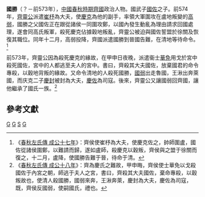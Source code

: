 {{模板:Infobox 先秦人物
|名稱= 國勝
|姓=[[姜姓|姜]]
|氏=國
|名=勝
|字=
|别名=
|别字=
|諡号=
|時代=春秋
|國家=[[齊國|齊]] 
|身份=[[齊國|齊國]]大夫
|出生日期=
|逝世日期=前573年
|父=[[國武子|國武子]]國佐
|子女=
}}
'''國勝'''（？－前573年），[[中國|中國]][[春秋時期|春秋時期]][[齊國|齊國]]政治人物。國武子[[國佐|國佐]]之子。前574年，[[齊靈公|齊靈公]]派遣[[崔杼|崔杼]]為大夫，使[[慶克|慶克]]為他的副手，率領大軍圍攻在盧地叛變的[[高弱|高弱]]，國勝之父國佐正在跟從諸侯一同圍攻鄭，以國內發生動亂為理由請求回國處理，遂會同高氏叛軍，殺死慶克佔據穀地叛亂，齊靈公被迫與國佐誓盟於徐關及恢復其職位。同年十二月，高弱投降，齊國派遣國勝到晉國告難，在清地等待命令。<ref>《[[s:春秋左氏傳/成公|春秋左氏傳 成公十七年]]》：齊侯使崔杼為大夫，使慶克佐之，帥師圍盧，國佐從諸侯圍鄭，以難請而歸，遂如盧師，殺慶克以穀叛，齊侯與之盟于徐關而復之，十二月，盧降，使國勝告難于晉，待命于清。</ref>

前573年，齊靈公因為殺死慶克的緣故，在甲申日夜晚，派遣衞士[[華免|華免]]用戈於宮中殺死國佐，宮中的人都逃至夫人的宮中。書曰，齊殺其大夫國佐，放棄國君的命令專殺，以穀地背叛的緣故。又命令清地的人殺死國勝，[[國弱|國弱]]出走魯國，王湫出奔萊國，而庆克二子[[慶封|慶封]]被封為大夫，[[慶佐|慶佐]]為司寇。後來，齊靈公又讓國弱回齊國，讓他繼承了國氏一族。<ref>《[[s:春秋左氏傳/成公|春秋左氏傳 成公十八年]]》：齊為慶氏之難故，甲申晦，齊侯使士華免以戈殺國佐于內宮之朝，師逃于夫人之宮，書曰，齊殺其大夫國佐，棄命專殺，以穀叛故也，使清人殺國勝，國弱來奔，王湫奔萊，慶封為大夫，慶佐為司寇，既，齊侯反國弱，使嗣國氏，禮也。</ref>

==參考文獻==
{{reflist}}

[[Category:春秋人|G]]
[[Category:春秋戰國政治人物|G]]
[[Category:國姓|S]]
[[Category:齊國人|G]]